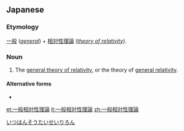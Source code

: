 ==Japanese==
{{ja-kanjitab|いつ|k1=いっ|はん|k2=ぱん|r=y|そう|たい|せい|り|ろん|yomi=o}}

===Etymology===
[[一般]] (''[[general]]'') + [[相対性理論]] (''[[theory of relativity]]'').

===Noun===
{{ja-noun|いっぱん そうたい せいりろん}}

# {{lb|ja|physics}} The [[general theory of relativity]], or the theory of [[general relativity]].

====Alternative forms====
* {{l|ja|一般相対論}}

[[Category:ja:Physics|いつはんそうたいせいりろん]]

[[et:一般相対性理論]]
[[it:一般相対性理論]]
[[zh:一般相対性理論]]